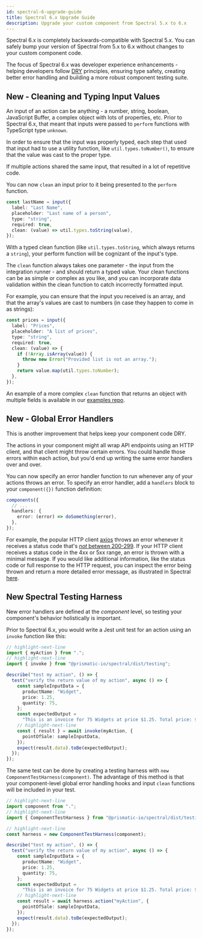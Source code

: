 ```yaml
---
id: spectral-6-upgrade-guide
title: Spectral 6.x Upgrade Guide
description: Upgrade your custom component from Spectral 5.x to 6.x
---
```



Spectral 6.x is completely backwards-compatible with Spectral 5.x.
You can safely bump your version of Spectral from 5.x to 6.x without changes to your custom component code.

The focus of Spectral 6.x was developer experience enhancements - helping developers follow [DRY](https://en.wikipedia.org/wiki/Don%27t_repeat_yourself) principles, ensuring type safety, creating better error handling and building a more robust component testing suite.

## New - Cleaning and Typing Input Values

An input of an action can be anything - a number, string, boolean, JavaScript Buffer, a complex object with lots of properties, etc.
Prior to Spectral 6.x, that meant that inputs were passed to `perform` functions with TypeScript type `unknown`.

<Screenshot
  filename="spectral/spectral-6-upgrade-guide/unknown-type.png"
  maxWidth="400px"
  alt="Screenshot of code editor showing unknown type"
/>

In order to ensure that the input was properly typed, each step that used that input had to use a utility function, like `util.types.toNumber()`, to ensure that the value was cast to the proper type.

If multiple actions shared the same input, that resulted in a lot of repetitive code.

You can now `clean` an input prior to it being presented to the `perform` function.

```typescript {6} title="Ensure an input is cast to a string with a clean function"
const lastName = input({
  label: "Last Name",
  placeholder: "Last name of a person",
  type: "string",
  required: true,
  clean: (value) => util.types.toString(value),
});
```

With a typed clean function (like `util.types.toString`, which always returns a `string`), your perform function will be cognizant of the input's type.

<Screenshot
  filename="spectral/spectral-6-upgrade-guide/string-type.png"
  maxWidth="400px"
  alt="Screenshot of code editor showing string type"
/>

The `clean` function always takes one parameter - the input from the integration runner - and should return a typed value.
Your clean functions can be as simple or complex as you like, and you can incorporate data validation within the clean function to catch incorrectly formatted input.

For example, you can ensure that the input you received is an array, and that the array's values are cast to numbers (in case they happen to come in as strings):

```typescript {6-11} title="Ensure input is an array of numbers"
const prices = input({
  label: "Prices",
  placeholder: "A list of prices",
  type: "string",
  required: true,
  clean: (value) => {
    if (!Array.isArray(value)) {
      throw new Error("Provided list is not an array.");
    }
    return value.map(util.types.toNumber);
  },
});
```

An example of a more complex `clean` function that returns an object with multiple fields is available in our [examples repo](https://github.com/prismatic-io/examples/blob/9ff35d3174c6d55b25381a9b0c33997aea5625f1/components/data-example/src/index.ts#L10-L27).

## New - Global Error Handlers

This is another improvement that helps keep your component code DRY.

The actions in your component might all wrap API endpoints using an HTTP client, and that client might throw certain errors.
You could handle those errors within each action, but you'd end up writing the same error handlers over and over.

You can now specify an error handler function to run whenever any of your actions throws an error.
To specify an error handler, add a `handlers` block to your `component({})` function definition:

```typescript
components({
  // ...
  handlers: {
    error: (error) => doSomething(error),
  },
});
```

For example, the popular HTTP client [axios](https://www.npmjs.com/package/axios) throws an error whenever it receives a status code that's [_not_ between 200-299](https://github.com/axios/axios/blob/1f13dd7e26124a27c373c83eff0a8614acc1a04f/lib/defaults/index.js#L127-L129).
If your HTTP client receives a status code in the 4xx or 5xx range, an error is thrown with a minimal message.
If you would like additional information, like the status code or full response to the HTTP request, you can inspect the error being thrown and return a more detailed error message, as illustrated in Spectral [here](https://github.com/prismatic-io/spectral/blob/v6.5.0/packages/spectral/src/clients/http/index.ts#L53-L62).

## New Spectral Testing Harness

New error handlers are defined at the _component_ level, so testing your component's behavior holistically is important.

Prior to Spectral 6.x, you would write a Jest unit test for an action using an `invoke` function like this:

```typescript title="Example of unit testing in Spectral 5.x"
// highlight-next-line
import { myAction } from ".";
// highlight-next-line
import { invoke } from "@prismatic-io/spectral/dist/testing";

describe("test my action", () => {
  test("verify the return value of my action", async () => {
    const sampleInputData = {
      productName: "Widget",
      price: 1.25,
      quantity: 75,
    };
    const expectedOutput =
      "This is an invoice for 75 Widgets at price $1.25. Total price: $93.75";
    // highlight-next-line
    const { result } = await invoke(myAction, {
      pointOfSale: sampleInputData,
    });
    expect(result.data).toBe(expectedOutput);
  });
});
```

The same test can be done by creating a testing harness with `new ComponentTestHarness(component)`.
The advantage of this method is that your component-level global error handling hooks and input `clean` functions will be included in your test.

```typescript title="The same test in Spectral 6.x"
// highlight-next-line
import component from ".";
// highlight-next-line
import { ComponentTestHarness } from "@prismatic-io/spectral/dist/testing";

// highlight-next-line
const harness = new ComponentTestHarness(component);

describe("test my action", () => {
  test("verify the return value of my action", async () => {
    const sampleInputData = {
      productName: "Widget",
      price: 1.25,
      quantity: 75,
    };
    const expectedOutput =
      "This is an invoice for 75 Widgets at price $1.25. Total price: $93.75";
    // highlight-next-line
    const result = await harness.action("myAction", {
      pointOfSale: sampleInputData,
    });
    expect(result.data).toBe(expectedOutput);
  });
});
```
